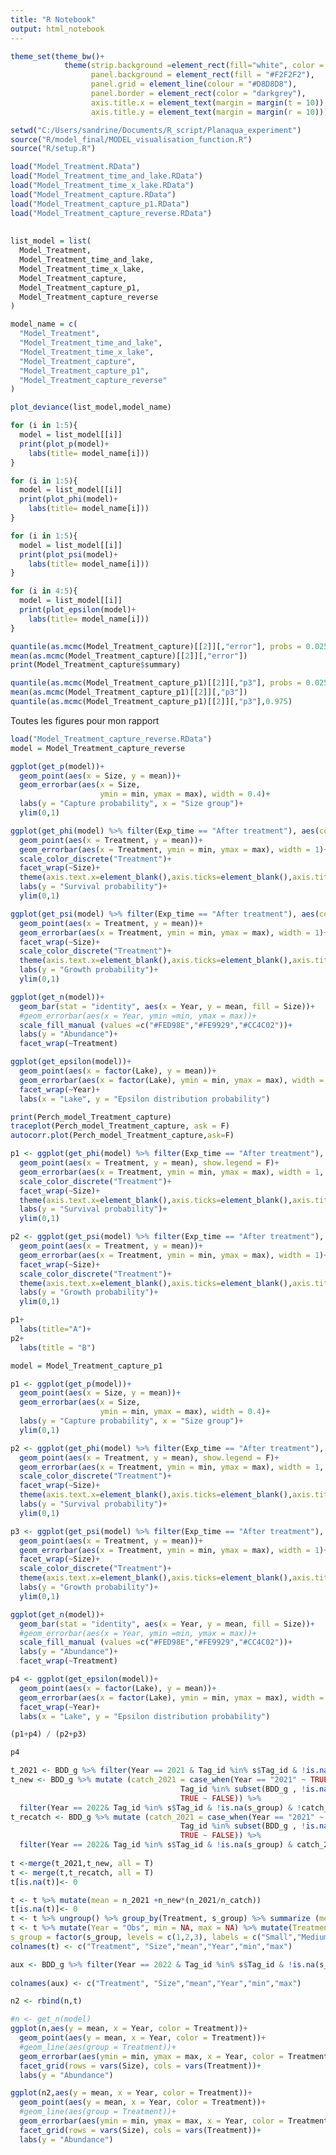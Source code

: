 ```yaml
---
title: "R Notebook"
output: html_notebook
---
```


```r
theme_set(theme_bw()+
            theme(strip.background =element_rect(fill="white", color = "darkgrey"),
                  panel.background = element_rect(fill = "#F2F2F2"),
                  panel.grid = element_line(colour = "#D8D8D8"),
                  panel.border = element_rect(color = "darkgrey"),
                  axis.title.x = element_text(margin = margin(t = 10)),
                  axis.title.y = element_text(margin = margin(r = 10))))
```


```r
setwd("C:/Users/sandrine/Documents/R_script/Planaqua_experiment")
source("R/model_final/MODEL_visualisation_function.R")
source("R/setup.R")
```


```r

load("Model_Treatment.RData")
load("Model_Treatment_time_and_lake.RData")
load("Model_Treatment_time_x_lake.RData")
load("Model_Treatment_capture.RData")
load("Model_Treatment_capture_p1.RData")
load("Model_Treatment_capture_reverse.RData")
  
  
list_model = list(
  Model_Treatment,
  Model_Treatment_time_and_lake,
  Model_Treatment_time_x_lake,
  Model_Treatment_capture,
  Model_Treatment_capture_p1,
  Model_Treatment_capture_reverse
)

model_name = c(
  "Model_Treatment",
  "Model_Treatment_time_and_lake",
  "Model_Treatment_time_x_lake",
  "Model_Treatment_capture",
  "Model_Treatment_capture_p1",
  "Model_Treatment_capture_reverse"
)
```

```r
plot_deviance(list_model,model_name)
```


```r
for (i in 1:5){
  model = list_model[[i]]
  print(plot_p(model)+
    labs(title= model_name[i]))
}
```

```r
for (i in 1:5){
  model = list_model[[i]]
  print(plot_phi(model)+
    labs(title= model_name[i]))
}
```

```r
for (i in 1:5){
  model = list_model[[i]]
  print(plot_psi(model)+
    labs(title= model_name[i]))
}
```


```r
for (i in 4:5){
  model = list_model[[i]]
  print(plot_epsilon(model)+
    labs(title= model_name[i]))
}
```


```r
quantile(as.mcmc(Model_Treatment_capture)[[2]][,"error"], probs = 0.025, digits = )
mean(as.mcmc(Model_Treatment_capture)[[2]][,"error"])
print(Model_Treatment_capture$summary)
```

```r
quantile(as.mcmc(Model_Treatment_capture_p1)[[2]][,"p3"], probs = 0.025, digits = )
mean(as.mcmc(Model_Treatment_capture_p1)[[2]][,"p3"])
quantile(as.mcmc(Model_Treatment_capture_p1)[[2]][,"p3"],0.975)
```

Toutes les figures pour mon rapport
```r
load("Model_Treatment_capture_reverse.RData")
model = Model_Treatment_capture_reverse

ggplot(get_p(model))+
  geom_point(aes(x = Size, y = mean))+
  geom_errorbar(aes(x = Size, 
                    ymin = min, ymax = max), width = 0.4)+
  labs(y = "Capture probability", x = "Size group")+
  ylim(0,1)

ggplot(get_phi(model) %>% filter(Exp_time == "After treatment"), aes(color = factor(Treatment)))+
  geom_point(aes(x = Treatment, y = mean))+
  geom_errorbar(aes(x = Treatment, ymin = min, ymax = max), width = 1)+
  scale_color_discrete("Treatment")+
  facet_wrap(~Size)+
  theme(axis.text.x=element_blank(),axis.ticks=element_blank(),axis.title.x=element_blank())+
  labs(y = "Survival probability")+
  ylim(0,1)

ggplot(get_psi(model) %>% filter(Exp_time == "After treatment"), aes(color = factor(Treatment)))+
  geom_point(aes(x = Treatment, y = mean))+
  geom_errorbar(aes(x = Treatment, ymin = min, ymax = max), width = 1)+
  facet_wrap(~Size)+
  scale_color_discrete("Treatment")+
  theme(axis.text.x=element_blank(),axis.ticks=element_blank(),axis.title.x=element_blank())+
  labs(y = "Growth probability")+
  ylim(0,1)

ggplot(get_n(model))+
  geom_bar(stat = "identity", aes(x = Year, y = mean, fill = Size))+
  #geom_errorbar(aes(x = Year, ymin =min, ymax = max))+
  scale_fill_manual (values =c("#FED98E","#FE9929","#CC4C02"))+
  labs(y = "Abundance")+
  facet_wrap(~Treatment)

ggplot(get_epsilon(model))+
  geom_point(aes(x = factor(Lake), y = mean))+
  geom_errorbar(aes(x = factor(Lake), ymin = min, ymax = max), width = 0.4)+
  facet_wrap(~Year)+
  labs(x = "Lake", y = "Epsilon distribution probability")

```

```r
print(Perch_model_Treatment_capture)
traceplot(Perch_model_Treatment_capture, ask = F)
autocorr.plot(Perch_model_Treatment_capture,ask=F)
```


```r
p1 <- ggplot(get_phi(model) %>% filter(Exp_time == "After treatment"), aes(color = factor(Treatment)))+
  geom_point(aes(x = Treatment, y = mean), show.legend = F)+
  geom_errorbar(aes(x = Treatment, ymin = min, ymax = max), width = 1, show.legend = F)+
  scale_color_discrete("Treatment")+
  facet_wrap(~Size)+
  theme(axis.text.x=element_blank(),axis.ticks=element_blank(),axis.title.x=element_blank())+
  labs(y = "Survival probability")+
  ylim(0,1)

p2 <- ggplot(get_psi(model) %>% filter(Exp_time == "After treatment"), aes(color = factor(Treatment)))+
  geom_point(aes(x = Treatment, y = mean))+
  geom_errorbar(aes(x = Treatment, ymin = min, ymax = max), width = 1)+
  facet_wrap(~Size)+
  scale_color_discrete("Treatment")+
  theme(axis.text.x=element_blank(),axis.ticks=element_blank(),axis.title.x=element_blank())+
  labs(y = "Growth probability")+
  ylim(0,1)

p1+
  labs(title="A")+
p2+
  labs(title = "B")
```

```r
model = Model_Treatment_capture_p1

p1 <- ggplot(get_p(model))+
  geom_point(aes(x = Size, y = mean))+
  geom_errorbar(aes(x = Size, 
                    ymin = min, ymax = max), width = 0.4)+
  labs(y = "Capture probability", x = "Size group")+
  ylim(0,1)

p2 <- ggplot(get_phi(model) %>% filter(Exp_time == "After treatment"), aes(color = factor(Treatment)))+
  geom_point(aes(x = Treatment, y = mean), show.legend = F)+
  geom_errorbar(aes(x = Treatment, ymin = min, ymax = max), width = 1, show.legend = F)+
  scale_color_discrete("Treatment")+
  facet_wrap(~Size)+
  theme(axis.text.x=element_blank(),axis.ticks=element_blank(),axis.title.x=element_blank())+
  labs(y = "Survival probability")+
  ylim(0,1)

p3 <- ggplot(get_psi(model) %>% filter(Exp_time == "After treatment"), aes(color = factor(Treatment)))+
  geom_point(aes(x = Treatment, y = mean))+
  geom_errorbar(aes(x = Treatment, ymin = min, ymax = max), width = 1)+
  facet_wrap(~Size)+
  scale_color_discrete("Treatment")+
  theme(axis.text.x=element_blank(),axis.ticks=element_blank(),axis.title.x=element_blank())+
  labs(y = "Growth probability")+
  ylim(0,1)

ggplot(get_n(model))+
  geom_bar(stat = "identity", aes(x = Year, y = mean, fill = Size))+
  #geom_errorbar(aes(x = Year, ymin =min, ymax = max))+
  scale_fill_manual (values =c("#FED98E","#FE9929","#CC4C02"))+
  labs(y = "Abundance")+
  facet_wrap(~Treatment)

p4 <- ggplot(get_epsilon(model))+
  geom_point(aes(x = factor(Lake), y = mean))+
  geom_errorbar(aes(x = factor(Lake), ymin = min, ymax = max), width = 0.4)+
  facet_wrap(~Year)+
  labs(x = "Lake", y = "Epsilon distribution probability")
```

```r
(p1+p4) / (p2+p3)
```

```r
p4
```


```r
t_2021 <- BDD_g %>% filter(Year == 2021 & Tag_id %in% s$Tag_id & !is.na(s_group)) %>% group_by(Lake,Treatment,s_group) %>% summarize(n_2021 = n())
t_new <- BDD_g %>% mutate (catch_2021 = case_when(Year == "2021" ~ TRUE,
                                      Tag_id %in% subset(BDD_g , !is.na(Tag_id) & Year == "2021")$Tag_id ~ TRUE,
                                      TRUE ~ FALSE)) %>%
  filter(Year == 2022& Tag_id %in% s$Tag_id & !is.na(s_group) & !catch_2021) %>% group_by(Lake,Treatment,s_group) %>% summarize(n_new = n())
t_recatch <- BDD_g %>% mutate (catch_2021 = case_when(Year == "2021" ~ TRUE,
                                      Tag_id %in% subset(BDD_g , !is.na(Tag_id) & Year == "2021")$Tag_id ~ TRUE,
                                      TRUE ~ FALSE)) %>%
  filter(Year == 2022& Tag_id %in% s$Tag_id & !is.na(s_group) & catch_2021) %>% group_by(Lake,Treatment,s_group) %>% summarize(n_catch = n())
  
t <-merge(t_2021,t_new, all = T)
t <- merge(t,t_recatch, all = T)
t[is.na(t)]<- 0

t <- t %>% mutate(mean = n_2021 +n_new*(n_2021/n_catch))
t[is.na(t)]<- 0
t <- t %>% ungroup() %>% group_by(Treatment, s_group) %>% summarize (mean =sum(mean))
t <- t %>% mutate(Year = "Obs", min = NA, max = NA) %>% mutate(Treatment = factor(Treatment, levels = c(1,2,3,4), labels = Treatment_name),
s_group = factor(s_group, levels = c(1,2,3), labels = c("Small","Medium","Large")))
colnames(t) <- c("Treatment", "Size","mean","Year","min","max")

aux <- BDD_g %>% filter(Year == 2022 & Tag_id %in% s$Tag_id & !is.na(s_group) & s_group != 0) %>% group_by(Treatment, s_group) %>% summarize (mean = n()) %>% mutate(Year = "2022", min = NA, max = NA) %>% mutate(Treatment = factor(Treatment, levels = c(1,2,3,4), labels = Treatment_name),
                                                                                                                                                                                             s_group = factor(s_group, levels = c(1,2,3), labels = c("Small","Medium","Large")))
colnames(aux) <- c("Treatment", "Size","mean","Year","min","max")

n2 <- rbind(n,t)
```

```r
#n <- get_n(model)
ggplot(n,aes(y = mean, x = Year, color = Treatment))+
  geom_point(aes(y = mean, x = Year, color = Treatment))+
  #geom_line(aes(group = Treatment))+
  geom_errorbar(aes(ymin = min, ymax = max, x = Year, color = Treatment))+
  facet_grid(rows = vars(Size), cols = vars(Treatment))+
  labs(y = "Abundance")

ggplot(n2,aes(y = mean, x = Year, color = Treatment))+
  geom_point(aes(y = mean, x = Year, color = Treatment))+
  #geom_line(aes(group = Treatment))+
  geom_errorbar(aes(ymin = min, ymax = max, x = Year, color = Treatment))+
  facet_grid(rows = vars(Size), cols = vars(Treatment))+
  labs(y = "Abundance")
```

```r

```


